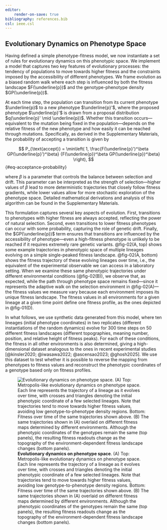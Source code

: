 ```yaml
---
editor:
    render-on-save: true
bibliography: references.bib
csl: ieee.csl
---
```


## Evolutionary Dynamics on Phenotype Space

Having defined a simple phenotype-fitness model, we now instantiate a set of
rules for evolutionary dynamics on this phenotypic space. We implement a model
that captures two key features of evolutionary processes: the tendency of
populations to move towards higher fitness and the constraints imposed by the
accessibility of different phenotypes. We frame evolution as a biased random
walk where each step is influenced by both the fitness landscape
$F(\underline{p})$ and the genotype-phenotype density $GP(\underline{p})$.

At each time step, the population can transition from its current phenotype
$\underline{p}$ to a new phenotype $\underline{p}'$, where the proposed
phenotype $\underline{p}'$ is drawn from a proposal distribution
$q(\underline{p}' \mid \underline{p})$. Whether this transition
occurs---equivalent to the mutation being fixed in the population---depends on
the relative fitness of the new phenotype and how easily it can be reached
through mutations. Specifically, as derived in the Supplementary Materials, the
probability of accepting a transition is given by

$$
P_{\text{accept}} = \min\left(
    1,
    \frac{F(\underline{p}')^\beta GP(\underline{p}')^\beta}
    {F(\underline{p})^\beta GP(\underline{p})^\beta}
\right),
$${#eq-acceptance-probability}

where $\beta$ is a parameter that controls the balance between selection and
drift. This parameter can be interpreted as the strength of selection---higher
values of $\beta$ lead to more deterministic trajectories that closely follow
fitness gradients, while lower values allow for more stochastic exploration of
the phenotype space. Detailed mathematical derivations and analysis of this
algorithm can be found in the Supplementary Materials.

This formulation captures several key aspects of evolution. First, transitions
to phenotypes with higher fitness are always accepted, reflecting the power of
natural selection. Second, even transitions to lower fitness phenotypes can
occur with some probability, capturing the role of genetic drift. Finally, the
$GP(\underline{p})$ term ensures that transitions are influenced by the
accessibility of phenotype---even a high-fitness phenotype is unlikely to be
reached if it requires extremely rare genetic variants. @fig-02(A, top) shows
some example trajectories in phenotypic space of multiple lineages evolving on a
simple single-peaked fitness landscape. @fig-02(A, bottom) shows the fitness
trajectory of these evolving lineages over time, i.e., the equivalent of the
experimental observable we can access in a laboratory setting. When we examine
these same phenotypic trajectories under different environmental conditions
(@fig-02(B)), we observe that, as expected, while the path through phenotype
space remains fixed---since it represents the adaptive walk on the selection
environment in @fig-02(A)---the fitness values we measure vary because each
environment imposes its unique fitness landscape. The fitness values in all
environments for a given lineage at a given time point define one fitness
profile, as the ones depicted in @fig-01(D).

In what follows, we use synthetic data generated from this model, where ten
lineages (initial phenotype coordinates) in two replicates (different
instantiations of the random dynamics) evolve for 300 time steps on 50 different
fitness landscapes (different topographies, meaning number, position, and
relative height of fitness peaks). For each of these conditions, the fitness in
all other environments is also determined, giving a high-dimensional dataset
analogous to the ones in recent experimental studies [@kinsler2020;
@iwasawa2022; @ascensao2023; @ghosh2025]. We use this dataset to test whether it
is possible to reverse the mapping from phenotypes to fitness values and
reconstruct the phenotypic coordinates of a genotype based only on fitness
profiles.

![**Evolutionary dynamics on phenotype space**. (A) Top: Metropolis-like
evolutionary dynamics on phenotype space. Each line represents the trajectory of
a lineage as it evolves over time, with crosses and triangles denoting the
initial phenotypic coordinate of a few selected lineages. Note that trajectories
tend to move towards higher fitness values, avoiding low genotype-to-phenotype
density regions. Bottom: Fitness over time of the same trajectories shown above.
(B) The same trajectories shown in (A) overlaid on different fitness maps
determined by different environments. Although the phenotypic coordinates of the
genotypes remain the same (top panels), the resulting fitness readouts change as
the topography of the environment-dependent fitness landscape changes (bottom
panels).](./fig/main/fig02_v05){#fig-02}